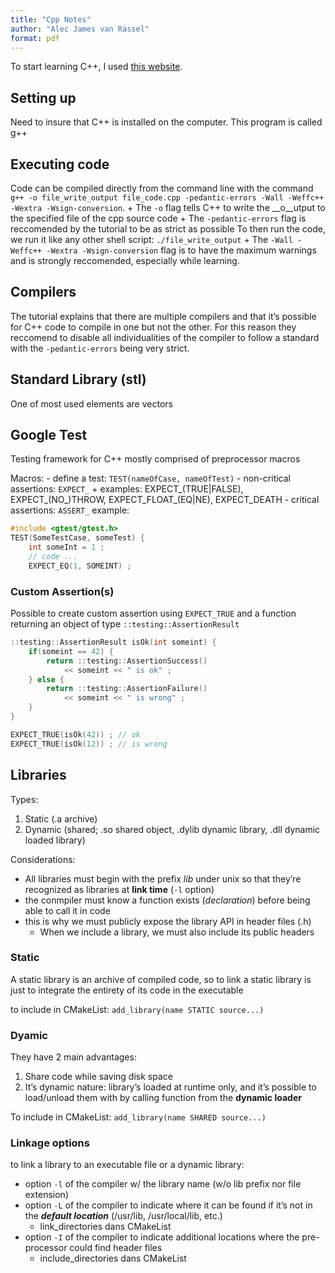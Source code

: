 ```yaml
---
title: "Cpp Notes"
author: "Alec James van Rassel"
format: pdf
---
```


To start learning C++, I used [this website](https://www.learncpp.com/). 

##  Setting up
Need to insure that C++ is installed on the computer. This program is called g++


##  Executing code
Code can be compiled directly from the command line with the command 
`g++ -o file_write_output file_code.cpp -pedantic-errors -Wall -Weffc++ -Wextra -Wsign-conversion`.
+   The `-o` flag tells C++ to write the __o__utput to the specified file of the cpp source code
+   The `-pedantic-errors` flag is reccomended by the tutorial to be as strict as possible
To then run the code, we run it like any other shell script: `./file_write_output`
+   The `-Wall -Weffc++ -Wextra -Wsign-conversion` flag is to have the maximum warnings
    and is strongly reccomended, especially while learning.

##  Compilers
The tutorial explains that there are multiple compilers and that it's possible
for C++ code to compile in one but not the other. For this reason they reccomend 
to disable all individualities of the compiler to follow a standard with the 
`-pedantic-errors` being very strict.

## Standard Library (stl)
One of most used elements are vectors

## Google Test
Testing framework for C++ mostly comprised of preprocessor macros

Macros:
    -   define a test: `TEST(nameOfCase, nameOfTest)`
    -   non-critical assertions: `EXPECT_`
        +   examples: EXPECT_(TRUE|FALSE), EXPECT_(NO_)THROW, EXPECT_FLOAT_(EQ|NE), EXPECT_DEATH
    -   critical assertions: `ASSERT_`
example:

```cpp
#include <gtest/gtest.h>
TEST(SomeTestCase, someTest) {
    int someInt = 1 ;
    // code ...
    EXPECT_EQ(1, SOMEINT) ;
```

### Custom Assertion(s)
Possible to create custom assertion using `EXPECT_TRUE` and a function returning an object of type `::testing::AssertionResult`

```cpp
::testing::AssertionResult isOk(int someint) {
    if(someint == 42) {
        return ::testing::AssertionSuccess()
            << someint << " is ok" ;
    } else {
        return ::testing::AssertionFailure()
            << someint << " is wrong" ;
    }
}
```

```cpp
EXPECT_TRUE(isOk(42)) ; // ok
EXPECT_TRUE(isOk(12)) ; // is wrong
```


## Libraries

Types:

1.  Static (.a archive)
1.  Dynamic (shared; .so shared object, .dylib dynamic library, .dll dynamic loaded library)

Considerations:

-   All libraries must begin with the prefix *lib* under unix so that they're recognized as libraries at **link time** (`-l` option)
-   the conmpiler must know a function exists (*declaration*) before being able to call it in code
-   this is why we must publicly expose the library API in header files (.h)
    -   When we include a library, we must also include its public headers

### Static
A static library is an archive of compiled code, so to link a static library is just to integrate the entirety of its code in the executable

to include in CMakeList: `add_library(name STATIC source...)`

### Dyamic
They have 2 main advantages:

1.  Share code while saving disk space
1.  It's dynamic nature: library's loaded at runtime only, and it's possible to load/unload them with by calling function from the **dynamic loader**

To include in CMakeList: `add_library(name SHARED source...)`

### Linkage options
to link a library to an executable file or a dynamic library:

-   option `-l` of the compiler w/ the library name (w/o lib prefix nor file extension)
-   option `-L` of the compiler to indicate where it can be found if it's not in the ***default location*** (/usr/lib, /usr/local/lib, etc.)
    +   link_directories dans CMakeList
-   option `-I` of the compiler to indicate additional locations where the pre-processor could find header files
    +   include_directories dans CMakeList

